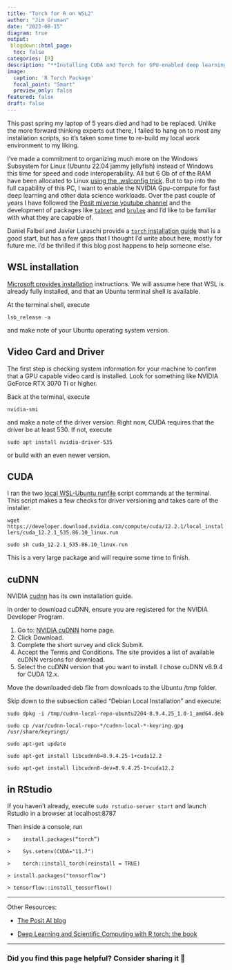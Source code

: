 ```yaml
---
title: "Torch for R on WSL2"
author: "Jim Gruman"
date: "2023-08-15"
diagram: true
output: 
 blogdown::html_page:
  toc: false
categories: [R]
description: "**Installing CUDA and Torch for GPU-enabled deep learning with R**" 
image: 
  caption: 'R Torch Package'
  focal_point: "Smart"
  preview_only: false
featured: false
draft: false
---
```


This past spring my laptop of 5 years died and had to be replaced. Unlike the more forward thinking experts out there, I failed to hang on to most any installation scripts, so it's taken some time to re-build my local work environment to my liking.

I've made a commitment to organizing much more on the Windows Subsystem for Linux (Ubuntu 22.04 jammy jellyfish) instead of Windows this time for speed and code interoperability.  All but 6 Gb of of the RAM have been allocated to Linux [using the .wslconfig trick](https://mrakelinggar.medium.com/set-up-configs-like-memory-limits-in-docker-for-windows-and-wsl2-80689997309c).  But to tap into the full capability of this PC, I want to enable the NVIDIA Gpu-compute for fast deep learning and other data science workloads. Over the past couple of years I have followed the [Posit mlverse youtube channel](https://youtube.com/@mlverse) and the development of packages like [`tabnet`](https://mlverse.github.io/tabnet/) and [`brulee`](https://brulee.tidymodels.org/) and I'd like to be familiar with what they are capable of.

Daniel Falbel and Javier Luraschi provide a [`torch` installation guide](https://torch.mlverse.org/docs/articles/installation) that is a good start, but has a few gaps that I thought I'd write about here, mostly for future me.  I'd be thrilled if this blog post happens to help someone else.

## WSL installation

[Microsoft provides installation](https://learn.microsoft.com/en-us/windows/wsl/install) instructions.  We will assume here that WSL is already fully installed, and that an Ubuntu terminal shell is available.

At the terminal shell, execute 

`lsb_release -a` 

and make note of your Ubuntu operating system version.

## Video Card and Driver

The first step is checking system information for your machine to confirm that a GPU capable video card is installed.  Look for something like NVIDIA GeForce RTX 3070 Ti or higher.

Back at the terminal, execute

`nvidia-smi`

and make a note of the driver version.  Right now, CUDA requires that the driver be at least 530.  If not, execute

`sudo apt install nvidia-driver-535` 

or build with an even newer version.

## CUDA

I ran the two [local WSL-Ubuntu runfile](https://developer.nvidia.com/cuda-downloads?target_os=Linux&target_arch=x86_64&Distribution=WSL-Ubuntu&target_version=2.0&target_type=runfile_local) script commands at the terminal. This script makes a few checks for driver versioning and takes care of the installer.


`wget https://developer.download.nvidia.com/compute/cuda/12.2.1/local_installers/cuda_12.2.1_535.86.10_linux.run`

`sudo sh cuda_12.2.1_535.86.10_linux.run`

This is a very large package and will require some time to finish.

## cuDNN

NVIDIA [cudnn](https://docs.nvidia.com/deeplearning/cudnn/install-guide/index.html) has its own installation guide. 

In order to download cuDNN, ensure you are registered for the NVIDIA Developer Program.

1)  Go to: [NVIDIA cuDNN](https://developer.nvidia.com/cudnn) home page.
1)  Click Download.
1)  Complete the short survey and click Submit.
1)  Accept the Terms and Conditions. The site provides a list of available cuDNN versions for download.  
1)  Select the cuDNN version that you want to install. I chose cuDNN v8.9.4 for CUDA 12.x.

Move the downloaded deb file from downloads to the Ubuntu /tmp folder.

Skip down to the subsection called "Debian Local Installation" and execute:

`sudo dpkg -i /tmp/cudnn-local-repo-ubuntu2204-8.9.4.25_1.0-1_amd64.deb`

`sudo cp /var/cudnn-local-repo-*/cudnn-local-*-keyring.gpg /usr/share/keyrings/`

`sudo apt-get update`

`sudo apt-get install libcudnn8=8.9.4.25-1+cuda12.2`

`sudo apt-get install libcudnn8-dev=8.9.4.25-1+cuda12.2`

## in RStudio

If you haven't already, execute `sudo rstudio-server start` and launch Rstudio in a browser at localhost:8787

Then inside a console, run

```>	install.packages(“torch”)```

```>	Sys.setenv(CUDA="11.7")```

```>	torch::install_torch(reinstall = TRUE)```

```> install.packages("tensorflow")```

```> tensorflow::install_tensorflow()```

----

Other Resources: 

- [The Posit AI blog](https://blogs.rstudio.com/ai/index.html)

- [Deep Learning and Scientific Computing with R torch: the book](https://blogs.rstudio.com/ai/posts/2023-04-05-deep-learning-scientific-computing-r-torch/)


----

### Did you find this page helpful? Consider sharing it 🙌
